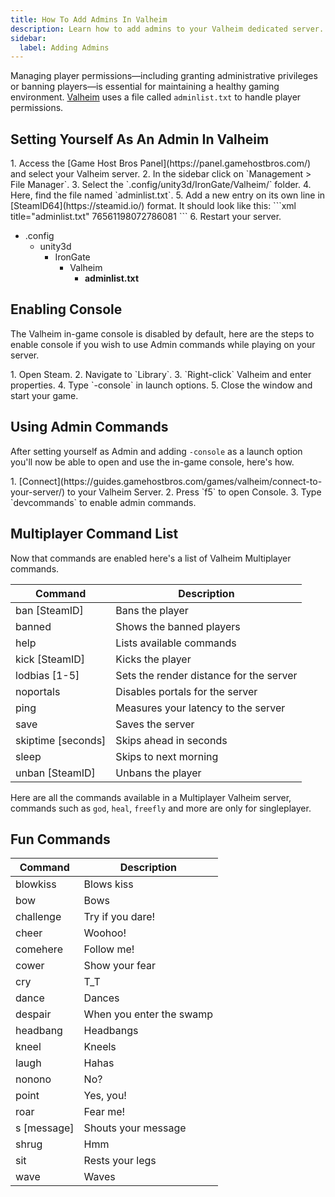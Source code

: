 ```yaml
---
title: How To Add Admins In Valheim
description: Learn how to add admins to your Valheim dedicated server.
sidebar:
  label: Adding Admins
---
```


Managing player permissions—including granting administrative privileges or banning players—is essential for maintaining a healthy gaming environment. [Valheim](https://www.gamehostbros.com/valheim-server-hosting/) uses a file called `adminlist.txt` to handle player permissions.

## Setting Yourself As An Admin In Valheim

<Steps>
1. Access the [Game Host Bros Panel](https://panel.gamehostbros.com/) and select your Valheim server.
2. In the sidebar click on `Management > File Manager`.
3. Select the `.config/unity3d/IronGate/Valheim/` folder.
4. Here, find the file named `adminlist.txt`.
5. Add a new entry on its own line in [SteamID64](https://steamid.io/) format. It should look like this: 
   ```xml title="adminlist.txt"
   76561198072786081
   ```
6. Restart your server.
</Steps>
<FileTree>

- .config
  - unity3d
    - IronGate
      - Valheim
        - **adminlist.txt**

</FileTree>


## Enabling Console

The Valheim in-game console is disabled by default, here are the steps to enable console if you wish to use Admin commands while playing on your server.

<Steps>
1. Open Steam.
2. Navigate to `Library`.
3. `Right-click` Valheim and enter properties.
4. Type `-console` in launch options.
5. Close the window and start your game.
</Steps>

## Using Admin Commands

After setting yourself as Admin and adding `-console` as a launch option you'll now be able to open and use the in-game console, here's how.

<Steps>
1. [Connect](https://guides.gamehostbros.com/games/valheim/connect-to-your-server/) to your Valheim Server.
2. Press `f5` to open Console.
3. Type `devcommands` to enable admin commands.
</Steps>

## Multiplayer Command List

Now that commands are enabled here's a list of Valheim Multiplayer commands.

| Command                     | Description                                    |
|-----------------------------|------------------------------------------------|
| ban [SteamID]        | Bans the player                                |
| banned                      | Shows the banned players                       |
| help                        | Lists available commands                       |
| kick [SteamID]       | Kicks the player                               |
| lodbias [1-5]               | Sets the render distance for the server        |
| noportals                   | Disables portals for the server                |
| ping                        | Measures your latency to the server            |
| save                        | Saves the server                               |
| skiptime [seconds]          | Skips ahead in seconds                         |
| sleep                       | Skips to next morning                          |
| unban [SteamID]      | Unbans the player                              |


Here are all the commands available in a Multiplayer Valheim server, commands such as `god`, `heal`, `freefly` and more are only for singleplayer.

## Fun Commands

| Command           | Description                     |
|-------------------|---------------------------------|
| blowkiss          | Blows kiss                      |
| bow               | Bows                            |
| challenge         | Try if you dare!                |
| cheer             | Woohoo!                         |
| comehere          | Follow me!                      |
| cower             | Show your fear                  |
| cry               | T_T                             |
| dance             | Dances                          |
| despair           | When you enter the swamp        |
| headbang          | Headbangs                       |
| kneel             | Kneels                          |
| laugh             | Hahas                           |
| nonono            | No?                             |
| point             | Yes, you!                       |
| roar              | Fear me!                        |
| s [message]       | Shouts your message             |
| shrug             | Hmm                             |
| sit               | Rests your legs                 |
| wave              | Waves                           |

